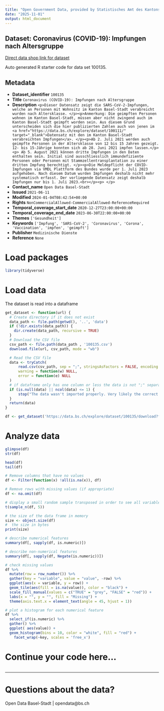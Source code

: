 ```yaml
---
title: "Open Government Data, provided by Statistisches Amt des Kantons Basel-Stadt - DCC Data Competence Center"
date: "2025-11-01"
output: html_document
---
```


## Dataset: Coronavirus (COVID-19): Impfungen nach Altersgruppe

[Direct data shop link for dataset](https://data.bs.ch/explore/dataset/100135)

Auto generated R starter code for data set 100135.

## Metadata

- **Dataset_identifier** `100135`
- **Title** `Coronavirus (COVID-19): Impfungen nach Altersgruppe`
- **Description** `<p>Dieser Datensatz zeigt die SARS-CoV-2-Impfungen, welche an Personen mit Wohnsitz im Kanton Basel-Stadt verabreicht wurden nach Altersklasse. </p><p>Anmerkung: Die geimpften Personen wohnen im Kanton Basel-Stadt, müssen aber nicht zwingend auch im Kanton Basel-Stadt geimpft worden sein. Aus diesem Grund unterscheiden sich die hier publizierten Zahlen auch von jenen im <a href="https://data.bs.ch/explore/dataset/100111/" target="_blank">Datensatz mit den im Kanton Basel-Stadt verabreichten Impfungen</a>. </p><p>Ab 2. Juli 2021 werden auch geimpfte Personen in der Altersklasse von 12 bis 15 Jahren gezeigt. 12- bis 15-Jährige konnten sich ab 28. Juni 2021 impfen lassen.</p><p>
Ab 5. August 2021 können dritte Impfungen in den Daten enthalten sein. Initial sind ausschliesslich immundefiziente Personen oder Personen mit Stammzellentransplantation zu einer dritten Impfung berechtigt. </p><p>Die Meldepflicht der COVID-Impfungen via VMDL Plattform des Bundes wurde per 1. Juli 2023 aufgehoben. Nach diesem Datum wurden Impfungen deshalb nicht mehr systematisch erfasst. Der vorliegende Datensatz zeigt deshalb Impfungen nur bis 1. Juli 2023.<br></p><p> </p>`
- **Contact_name** `Open Data Basel-Stadt`
- **Issued** `2021-06-11`
- **Modified** `2024-01-04T08:42:54+00:00`
- **Rights** `NonCommercialAllowed-CommercialAllowed-ReferenceRequired`
- **Temporal_coverage_start_date** `2020-12-27T23:00:00+00:00`
- **Temporal_coverage_end_date** `2023-06-30T22:00:00+00:00`
- **Themes** `['Gesundheit']`
- **Keywords** `['Impfung', 'SARS-CoV-2', 'Coronavirus', 'Corona', 'Vaccination', 'impfen', 'geimpft']`
- **Publisher** `Medizinische Dienste`
- **Reference** `None`


# Load packages

```r

library(tidyverse)
```

# Load data

The dataset is read into a dataframe

```r
get_dataset <- function(url) {
  # Create directory if it does not exist
  data_path <- file.path(getwd(), '..', 'data')
  if (!dir.exists(data_path)) {
    dir.create(data_path, recursive = TRUE)
  }
  # Download the CSV file
  csv_path <- file.path(data_path , '100135.csv')
  download.file(url, csv_path, mode = "wb")

  # Read the CSV file
  data <- tryCatch(
      read.csv(csv_path, sep = ";", stringsAsFactors = FALSE, encoding = "UTF-8"),
      warning = function(w) NULL,
      error = function(e) NULL
  )
  # if dataframe only has one column or less the data is not ";" separated
  if (is.null(data) || ncol(data) <= 1) {
      stop("The data wasn't imported properly. Very likely the correct separator couldn't be found.\nPlease check the dataset manually and adjust the code.")
  }
  return(data)
}
```

```r

df <- get_dataset('https://data.bs.ch/explore/dataset/100135/download?format=csv&timezone=Europe%2FZurich')

```

# Analyze data

```r

glimpse(df)
str(df)

head(df)
tail(df)

```

```r
# Remove columns that have no values
df <- Filter(function(x) !all(is.na(x)), df)

# Remove rows with missing values (if appropriate)
df <- na.omit(df)
```

```r
# display a small random sample transposed in order to see all variables
t(sample_n(df, 5))
```

```r
# the size of the data frame in memory
size <- object.size(df)
#  the size in bytes
print(size)
```

```r
# describe numerical features
summary(df[, sapply(df, is.numeric)])
```

```r
# describe non-numerical features
summary(df[, sapply(df, Negate(is.numeric))])
```

```r
# check missing values
df %>%
  mutate(row = row_number()) %>%
  gather(key = "variable", value = "value", -row) %>%
  ggplot(aes(x = variable, y = row)) +
  geom_tile(aes(fill = is.na(value)), color = "black") +
  scale_fill_manual(values = c("TRUE" = "grey", "FALSE" = "red")) +
  labs(x = "", y = "", fill = "Missing") +
  theme(axis.text.x = element_text(angle = 45, hjust = 1))
```

```r
# plot a histogram for each numerical feature
df %>%
  select_if(is.numeric) %>%
  gather() %>%
  ggplot( aes(value)) +
  geom_histogram(bins = 10, color = "white", fill = "red") +
    facet_wrap(~key, scales = 'free_x')
```

# Continue your code here...

```r

```
------------------------------------------------------------------------

# Questions about the data?

Open Data Basel-Stadt | opendata@bs.ch
